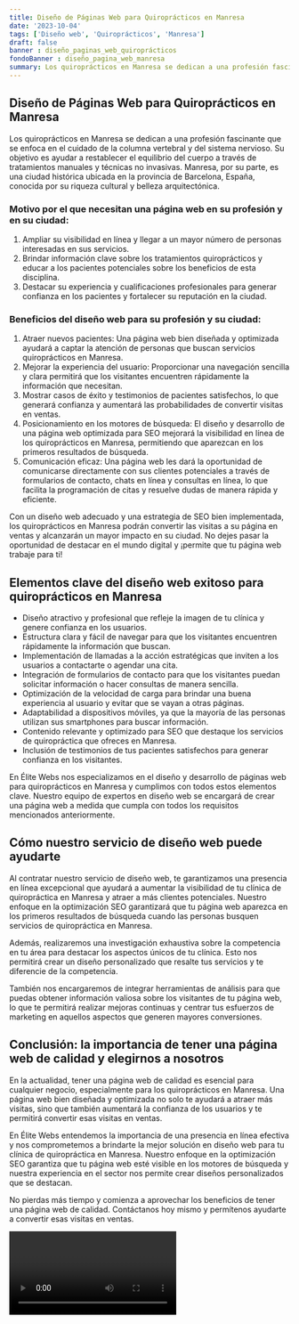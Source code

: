 ```yaml
---
title: Diseño de Páginas Web para Quiroprácticos en Manresa
date: '2023-10-04'
tags: ['Diseño web', 'Quiroprácticos', 'Manresa']
draft: false
banner : diseño_paginas_web_quiroprácticos
fondoBanner : diseño_pagina_web_manresa
summary: Los quiroprácticos en Manresa se dedican a una profesión fascinante que se enfoca en el cuidado de la columna vertebral y del sistema nervioso. Su objetivo es ayudar a restablecer el equilibrio del cuerpo a través de tratamientos manuales y técnicas no invasivas. Manresa, por su parte, es una ciudad histórica ubicada en la provincia de Barcelona, España, conocida por su riqueza cultural y belleza arquitectónica.
---
```


## Diseño de Páginas Web para Quiroprácticos en Manresa

Los quiroprácticos en Manresa se dedican a una profesión fascinante que se enfoca en el cuidado de la columna vertebral y del sistema nervioso. Su objetivo es ayudar a restablecer el equilibrio del cuerpo a través de tratamientos manuales y técnicas no invasivas. Manresa, por su parte, es una ciudad histórica ubicada en la provincia de Barcelona, España, conocida por su riqueza cultural y belleza arquitectónica.

### Motivo por el que necesitan una página web en su profesión y en su ciudad:
1. Ampliar su visibilidad en línea y llegar a un mayor número de personas interesadas en sus servicios.
2. Brindar información clave sobre los tratamientos quiroprácticos y educar a los pacientes potenciales sobre los beneficios de esta disciplina.
3. Destacar su experiencia y cualificaciones profesionales para generar confianza en los pacientes y fortalecer su reputación en la ciudad.

### Beneficios del diseño web para su profesión y su ciudad:
1. Atraer nuevos pacientes: Una página web bien diseñada y optimizada ayudará a captar la atención de personas que buscan servicios quiroprácticos en Manresa.
2. Mejorar la experiencia del usuario: Proporcionar una navegación sencilla y clara permitirá que los visitantes encuentren rápidamente la información que necesitan.
3. Mostrar casos de éxito y testimonios de pacientes satisfechos, lo que generará confianza y aumentará las probabilidades de convertir visitas en ventas.
4. Posicionamiento en los motores de búsqueda: El diseño y desarrollo de una página web optimizada para SEO mejorará la visibilidad en línea de los quiroprácticos en Manresa, permitiendo que aparezcan en los primeros resultados de búsqueda.
5. Comunicación eficaz: Una página web les dará la oportunidad de comunicarse directamente con sus clientes potenciales a través de formularios de contacto, chats en línea y consultas en línea, lo que facilita la programación de citas y resuelve dudas de manera rápida y eficiente.

Con un diseño web adecuado y una estrategia de SEO bien implementada, los quiroprácticos en Manresa podrán convertir las visitas a su página en ventas y alcanzarán un mayor impacto en su ciudad. No dejes pasar la oportunidad de destacar en el mundo digital y ¡permite que tu página web trabaje para ti!

<GifSeo />

<Cta />

## Elementos clave del diseño web exitoso para quiroprácticos en Manresa

- Diseño atractivo y profesional que refleje la imagen de tu clínica y genere confianza en los usuarios.
- Estructura clara y fácil de navegar para que los visitantes encuentren rápidamente la información que buscan.
- Implementación de llamadas a la acción estratégicas que inviten a los usuarios a contactarte o agendar una cita.
- Integración de formularios de contacto para que los visitantes puedan solicitar información o hacer consultas de manera sencilla.
- Optimización de la velocidad de carga para brindar una buena experiencia al usuario y evitar que se vayan a otras páginas.
- Adaptabilidad a dispositivos móviles, ya que la mayoría de las personas utilizan sus smartphones para buscar información.
- Contenido relevante y optimizado para SEO que destaque los servicios de quiropráctica que ofreces en Manresa.
- Inclusión de testimonios de tus pacientes satisfechos para generar confianza en los visitantes.

En Élite Webs nos especializamos en el diseño y desarrollo de páginas web para quiroprácticos en Manresa y cumplimos con todos estos elementos clave. Nuestro equipo de expertos en diseño web se encargará de crear una página web a medida que cumpla con todos los requisitos mencionados anteriormente.

## Cómo nuestro servicio de diseño web puede ayudarte

Al contratar nuestro servicio de diseño web, te garantizamos una presencia en línea excepcional que ayudará a aumentar la visibilidad de tu clínica de quiropráctica en Manresa y atraer a más clientes potenciales. Nuestro enfoque en la optimización SEO garantizará que tu página web aparezca en los primeros resultados de búsqueda cuando las personas busquen servicios de quiropráctica en Manresa.

Además, realizaremos una investigación exhaustiva sobre la competencia en tu área para destacar los aspectos únicos de tu clínica. Esto nos permitirá crear un diseño personalizado que resalte tus servicios y te diferencie de la competencia.

También nos encargaremos de integrar herramientas de análisis para que puedas obtener información valiosa sobre los visitantes de tu página web, lo que te permitirá realizar mejoras continuas y centrar tus esfuerzos de marketing en aquellos aspectos que generen mayores conversiones.

## Conclusión: la importancia de tener una página web de calidad y elegirnos a nosotros

En la actualidad, tener una página web de calidad es esencial para cualquier negocio, especialmente para los quiroprácticos en Manresa. Una página web bien diseñada y optimizada no solo te ayudará a atraer más visitas, sino que también aumentará la confianza de los usuarios y te permitirá convertir esas visitas en ventas.

En Élite Webs entendemos la importancia de una presencia en línea efectiva y nos comprometemos a brindarte la mejor solución en diseño web para tu clínica de quiropráctica en Manresa. Nuestro enfoque en la optimización SEO garantiza que tu página web esté visible en los motores de búsqueda y nuestra experiencia en el sector nos permite crear diseños personalizados que se destacan.

No pierdas más tiempo y comienza a aprovechar los beneficios de tener una página web de calidad. Contáctanos hoy mismo y permítenos ayudarte a convertir esas visitas en ventas.

<Video />

<CtaBot job='Quiroprácticos' city='Manresa'/>

<Gmaps query='Manresa+españa+maps' />